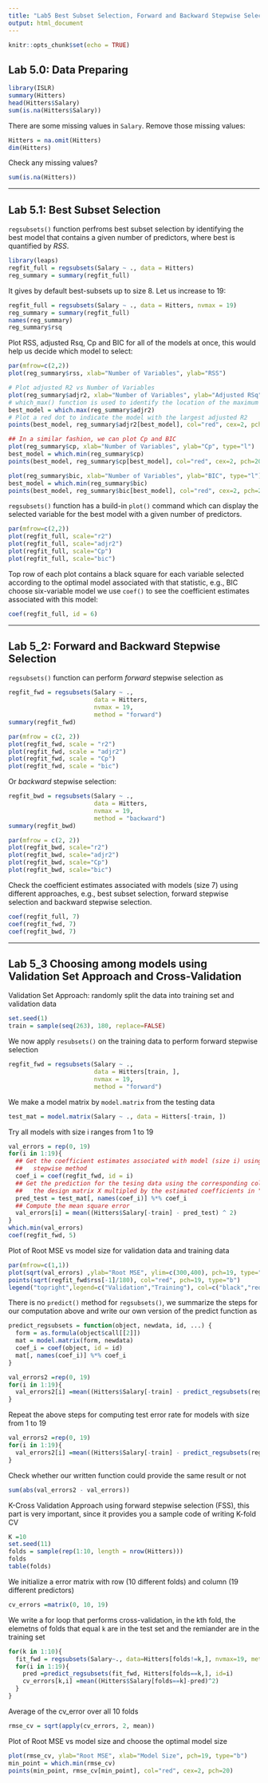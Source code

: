---
title: "Lab5 Best Subset Selection, Forward and Backward Stepwise Selection"
output: html_document
---

```{r setup, include=FALSE}
knitr::opts_chunk$set(echo = TRUE)
```

## Lab 5.0: Data Preparing
```{r}
library(ISLR)
summary(Hitters)
head(Hitters$Salary)
sum(is.na(Hitters$Salary))
```

There are some missing values in `Salary`. Remove those missing values:
```{r}
Hitters = na.omit(Hitters)
dim(Hitters)
```
Check any missing values?
```{r}
sum(is.na(Hitters))
```
***

## Lab 5.1: Best Subset Selection

`regsubsets()` function perfroms best subset selection by identifying the best
model that contains a given number of predictors, where best is quantified by 
*RSS*.
```{r}
library(leaps)
regfit_full = regsubsets(Salary ~ ., data = Hitters)
reg_summary = summary(regfit_full)
```
It gives by default best-subsets up to size 8. Let us increase to 19:
```{r, results='hold'}
regfit_full = regsubsets(Salary ~ ., data = Hitters, nvmax = 19)
reg_summary = summary(regfit_full)
names(reg_summary)
reg_summary$rsq
```
Plot RSS, adjusted Rsq, Cp and BIC for all of the models at once, this would help
us decide which model to select:
```{r, results='hold'}
par(mfrow=c(2,2))
plot(reg_summary$rss, xlab="Number of Variables", ylab="RSS")

# Plot adjusted R2 vs Number of Variables
plot(reg_summary$adjr2, xlab="Number of Variables", ylab="Adjusted RSq", type="l")
# which_max() function is used to identify the location of the maximum point of a vector
best_model = which.max(reg_summary$adjr2)
# Plot a red dot to indicate the model with the largest adjusted R2
points(best_model, reg_summary$adjr2[best_model], col="red", cex=2, pch=20)

## In a similar fashion, we can plot Cp and BIC
plot(reg_summary$cp, xlab="Number of Variables", ylab="Cp", type="l")
best_model = which.min(reg_summary$cp)
points(best_model, reg_summary$cp[best_model], col="red", cex=2, pch=20)

plot(reg_summary$bic, xlab="Number of Variables", ylab="BIC", type="l")
best_model = which.min(reg_summary$bic)
points(best_model, reg_summary$bic[best_model], col="red", cex=2, pch=20)
```
`regsubsets()` function has a build-in `plot()` command which can display the 
selected variable for the best model with a given number of predictors.
```{r, fig.height = 10, fig.width = 10, fig.align = "center"}
par(mfrow=c(2,2))
plot(regfit_full, scale="r2")
plot(regfit_full, scale="adjr2")
plot(regfit_full, scale="Cp")
plot(regfit_full, scale="bic")
```
Top row of each plot contains a black square for each variable selected according 
to the optimal model associated with that statistic, e.g., BIC choose 
six-variable model we use `coef()` to see the coefficient estimates associated 
with this model:
```{r}
coef(regfit_full, id = 6)
```
***

## Lab 5_2: Forward and Backward Stepwise Selection

`regsubsets()` function can perform *forward* stepwise selection as
```{r, fig.height = 10, fig.width = 10, fig.align = "center"}
regfit_fwd = regsubsets(Salary ~ .,
                        data = Hitters,
                        nvmax = 19,
                        method = "forward")
summary(regfit_fwd)

par(mfrow = c(2, 2))
plot(regfit_fwd, scale = "r2")
plot(regfit_fwd, scale = "adjr2")
plot(regfit_fwd, scale = "Cp")
plot(regfit_fwd, scale = "bic")
```

Or *backward* stepwise selection:
```{r, fig.height = 10, fig.width = 10, fig.align = "center"}
regfit_bwd = regsubsets(Salary ~ .,
                        data = Hitters,
                        nvmax = 19,
                        method = "backward")
summary(regfit_bwd)

par(mfrow = c(2, 2))
plot(regfit_bwd, scale="r2")
plot(regfit_bwd, scale="adjr2")
plot(regfit_bwd, scale="Cp")
plot(regfit_bwd, scale="bic")
```
Check the coefficient estimates associated with models (size 7) using different 
approaches, e.g., best subset selection, forward stepwise selection and backward
stepwise selection.
```{r}
coef(regfit_full, 7)
coef(regfit_fwd, 7)
coef(regfit_bwd, 7)
```
***

## Lab 5_3 Choosing among models using Validation Set Approach and Cross-Validation

Validation Set Approach: randomly split the data into training set and validation data
```{r}
set.seed(1)
train = sample(seq(263), 180, replace=FALSE)
```
We now apply `resubsets()` on the training data to perform forward stepwise selection
```{r}
regfit_fwd = regsubsets(Salary ~ .,
                        data = Hitters[train, ],
                        nvmax = 19,
                        method = "forward")
```

We make a model matrix by `model.matrix` from the testing data
```{r}
test_mat = model.matrix(Salary ~ ., data = Hitters[-train, ])
```

Try all models with size i ranges from 1 to 19
```{r}
val_errors = rep(0, 19)
for(i in 1:19){
  ## Get the coefficient estimates associated with model (size i) using forward 
  ##   stepwise method
  coef_i = coef(regfit_fwd, id = i)
  ## Get the prediction for the tesing data using the corresponding columns in
  ##   the design matrix X multipled by the estimated coefficients in "coef_i" 
  pred_test = test_mat[, names(coef_i)] %*% coef_i
  ## Compute the mean square error
  val_errors[i] = mean((Hitters$Salary[-train] - pred_test) ^ 2)
}
which.min(val_errors)
coef(regfit_fwd, 5)
```

Plot of Root MSE vs model size for validation data and training data
```{r, fig.align = "center"}
par(mfrow=c(1,1))
plot(sqrt(val_errors) ,ylab="Root MSE", ylim=c(300,400), pch=19, type="b")
points(sqrt(regfit_fwd$rss[-1]/180), col="red", pch=19, type="b")
legend("topright",legend=c("Validation","Training"), col=c("black","red"), pch=19)
```

There is no `predict()` method for `regsubsets()`, we summarize the steps for
our computation above and write our own version of the predict function as
```{r}
predict_regsubsets = function(object, newdata, id, ...) {
  form = as.formula(object$call[[2]])
  mat = model.matrix(form, newdata)
  coef_i = coef(object, id = id)
  mat[, names(coef_i)] %*% coef_i
}
```

```{r}
val_errors2 =rep(0, 19)
for(i in 1:19){
  val_errors2[i] =mean((Hitters$Salary[-train] - predict_regsubsets(regfit_fwd, Hitters[-train,], id=i))^2)  
}
```

Repeat the above steps for computing test error rate for models with size from 1 to 19
```{r}
val_errors2 =rep(0, 19)
for(i in 1:19){
  val_errors2[i] =mean((Hitters$Salary[-train] - predict_regsubsets(regfit_fwd, Hitters[-train,], id=i))^2)  
}
```

Check whether our written function could provide the same result or not
```{r}
sum(abs(val_errors2 - val_errors))
```

K-Cross Validation Approach using forward stepwise selection (FSS), this part is
very important, since it provides you a sample code of writing K-fold CV
```{r}
K =10
set.seed(11)
folds = sample(rep(1:10, length = nrow(Hitters)))
folds
table(folds)
```
We initialize a error matrix with row (10 different folds) and column (19 different predictors)
```{r}
cv_errors =matrix(0, 10, 19)
```
We write a for loop that performs cross-validation, in the kth fold, the elemetns
of folds that equal `k` are in the test set and the remiander are in the training set
```{r}
for(k in 1:10){
  fit_fwd = regsubsets(Salary~., data=Hitters[folds!=k,], nvmax=19, method="forward")
  for(i in 1:19){
    pred =predict_regsubsets(fit_fwd, Hitters[folds==k,], id=i)
    cv_errors[k,i] =mean((Hitters$Salary[folds==k]-pred)^2)
  }
}
```
Average of the cv_error over all 10 folds
```{r}
rmse_cv = sqrt(apply(cv_errors, 2, mean))
```
Plot of Root MSE vs model size and choose the optimal model size
```{r}
plot(rmse_cv, ylab="Root MSE", xlab="Model Size", pch=19, type="b")
min_point = which.min(rmse_cv)
points(min_point, rmse_cv[min_point], col="red", cex=2, pch=20)
```